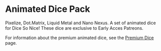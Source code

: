 
# Animated Dice Pack

<ModuleInfo/>

Pixelize, Dot.Matrix, Liquid Metal and Nano Nexus. A set of animated dice for Dice So Nice! These dice are exclusive to Early Acces Patreons.

For information about the premium animated dice, see the [Premium Dice](./ripper-premium-dice.mdx) page.